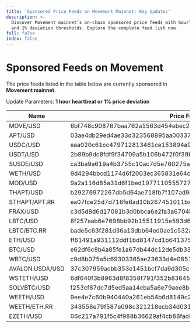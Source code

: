 ```yaml
---
title: 'Sponsored Price Feeds on Movement Mainnet: Key Updates'
description: >-
  Discover Movement mainnet’s on-chain sponsored price feeds with hourly updates
  and 1% deviation thresholds. Explore the complete feed list now.
full: false
index: false
---
```

# Sponsored Feeds on Movement

The price feeds listed in the table below are currently sponsored in **Movement mainnet**.

Update Parameters: **1 hour heartbeat or 1% price deviation**

| Name            | Price Feed Id                                                    |
| --------------- | ---------------------------------------------------------------- |
| MOVE/USD        | 6bf748c908767baa762a1563d454ebec2d5108f8ee36d806aadacc8f0a075b6d |
| APT/USD         | 03ae4db29ed4ae33d323568895aa00337e658e348b37509f5372ae51f0af00d5 |
| USDC/USD        | eaa020c61cc479712813461ce153894a96a6c00b21ed0cfc2798d1f9a9e9c94a |
| USDT/USD        | 2b89b9dc8fdf9f34709a5b106b472f0f39bb6ca9ce04b0fd7f2e971688e2e53b |
| SUSDE/USD       | ca3ba9a619a4b3755c10ac7d5e760275aa95e9823d38a84fedd416856cdba37c |
| WETH/USD        | 9d4294bbcd1174d6f2003ec365831e64cc31d9f6f15a2b85399db8d5000960f6 |
| MOD/USD         | 9a2a116d85a31d6f1bed19771105557276457094e31791a892758148aa54023d |
| THAPT/USD       | b29276972267db5d64ae718fb7f107ad9e72a79cabf9992f0e9bc75ad451a7f6 |
| STHAPT/APT.RR   | ea07fce25d7d716fe6ad10b267451011baadc8f3724b28487026072ddce3ba1b |
| FRAX/USD        | c3d5d8d6d17081b3d0bbca6e2fa3a6704bb9a9561d9f9e1dc52db47629f862ad |
| LBTC/USD        | 8f257aab6e7698bb92b15511915e593d6f8eae914452f781874754b03d0c612b |
| LBTC/BTC.RR     | bade5c63f281d36a13dbb64ed0ae1c532a434b6771b11885f396a41f56cc3bd0 |
| ETH/USD         | ff61491a931112ddf1bd8147cd1b641375f79f5825126d665480874634fd0ace |
| BTC/USD         | e62df6c8b4a85fe1a67db44dc12de5db330f7ac66b72dc658afedf0f4a415b43 |
| WBTC/USD        | c9d8b075a5c69303365ae23633d4e085199bf5c520a3b90fed1322a0342ffc33 |
| AVALON.USDA/USD | 37c307959acbb353e1451bcf7da9d305c8cb8d54c64353588aaf900ffcffdd7d |
| WSTETH/USD      | 6df640f3b8963d8f8358f791f352b8364513f6ab1cca5ed3f1f7b5448980e784 |
| SOLVBTC/USD     | f253cf87dc7d5ed5aa14cba5a6e79aee8bcfaef885a0e1b807035a0bbecc36fa |
| WEETH/USD       | 9ee4e7c60b940440a261eb54b6d8149c23b580ed7da3139f7f08f4ea29dad395 |
| WEETH/ETH.RR    | 343558e79f587e098c321218ecb34d031ba709ab3e84133126f3c98511b91f64 |
| EZETH/USD       | 06c217a791f5c4f988b36629af4cb88fad827b2485400a358f3b02886b54de92 |
